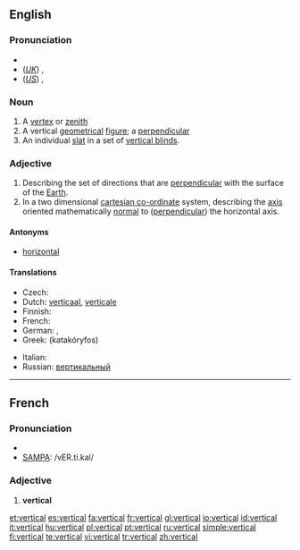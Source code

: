 ==English==
===Pronunciation===
*{{audio|En-us-vertical.ogg|audio (US)}}
*(''[[Received Pronunciation|UK]]'') {{IPA|/ˈvɜːtɪkəl/}}, {{SAMPA|/"v3:tIk@l/}}
*(''[[General American|US]]'') {{IPA|/ˈvɝtɪkəl/}}, {{SAMPA|/"v3`tIk@l/}}

===Noun===
{{en-noun}}
# A [[vertex]] or [[zenith]]
# A vertical [[geometrical]] [[figure]]; a [[perpendicular]]
# An individual [[slat]] in a set of [[vertical blinds]].

===Adjective===
{{en-adj}}
# Describing the set of directions that are [[perpendicular]] with the surface of the [[Earth]].
#In a two dimensional [[cartesian co-ordinate]] system, describing the [[axis]] oriented mathematically  [[normal]] to ([[perpendicular]]) the horizontal axis.

====Antonyms====
*[[horizontal]]

====Translations====
{{trans-top|being perpendicular with the surface of the Earth}}
* Czech: {{t-|cs|svislý|m}}
* Dutch: [[verticaal]], [[verticale]]
* Finnish: {{t-|fi|pystysuora}}
* French: {{t+|fr|vertical}}
* German: {{t-|de|vertikal}}, {{t+|de|senkrecht}}
* Greek: {{t|el|κατακόρυφος|sc=Grek}} (katakóryfos)
{{trans-mid}}
* Italian: {{t-|it|verticale}}
* Russian: [[вертикальный]]
{{trans-bottom}}

----

==French==

===Pronunciation===
*{{IPA|/vɛʁ.ti.kal/}}
*[[w:SAMPA|SAMPA]]: /vER.ti.kal/

===Adjective===
{{fr-infl-adj|sm=vertical|sf=verticale|pm=verticaux|pf=verticales|smp=vɛʁ.ti.kal|sfp=vɛʁ.ti.kal|pmp=vɛʁ.ti.kɔ|pfp=vɛʁ.ti.kal}}
{{fr-adj|mp=verticaux}}

#'''vertical'''

[[et:vertical]]
[[es:vertical]]
[[fa:vertical]]
[[fr:vertical]]
[[gl:vertical]]
[[io:vertical]]
[[id:vertical]]
[[it:vertical]]
[[hu:vertical]]
[[pl:vertical]]
[[pt:vertical]]
[[ru:vertical]]
[[simple:vertical]]
[[fi:vertical]]
[[te:vertical]]
[[vi:vertical]]
[[tr:vertical]]
[[zh:vertical]]